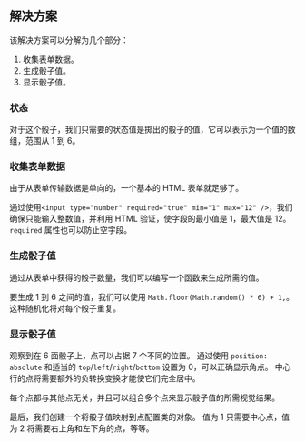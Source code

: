 ## 解决方案

该解决方案可以分解为几个部分：

1. 收集表单数据。
2. 生成骰子值。
3. 显示骰子值。

### 状态

对于这个骰子，我们只需要的状态值是掷出的骰子的值，它可以表示为一个值的数组，范围从 1 到 6。

### 收集表单数据

由于从表单传输数据是单向的，一个基本的 HTML 表单就足够了。

通过使用`<input type="number" required="true" min="1" max="12" />`，我们确保只能输入整数值，并利用 HTML 验证，使字段的最小值是 1，最大值是 12。`required` 属性也可以防止空字段。

### 生成骰子值

通过从表单中获得的骰子数量，我们可以编写一个函数来生成所需的值。

要生成 1 到 6 之间的值，我们可以使用 `Math.floor(Math.random() * 6) + 1,`。 这种随机化将对每个骰子重复。

### 显示骰子值

观察到在 6 面骰子上，点可以占据 7 个不同的位置。 通过使用 `position: absolute` 和适当的 `top`/`left`/`right`/`bottom` 设置为 0，可以正确显示角点。 中心行的点将需要额外的负转换变换才能使它们完全居中。

每个点都与其他点无关，并且可以组合多个点来显示骰子值的所需视觉结果。

最后，我们创建一个将骰子值映射到点配置类的对象。 值为 1 只需要中心点，值为 2 将需要右上角和左下角的点，等等。
